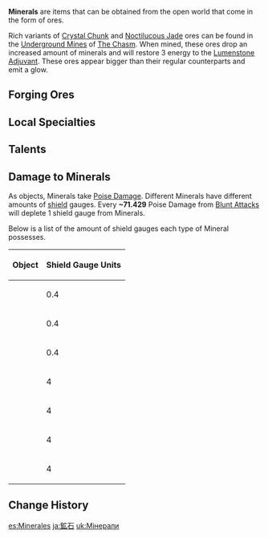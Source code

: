 {{Terminology Infobox
|image = 
|type  = Item Groups
}}
'''Minerals''' are items that can be obtained from the open world that come in the form of ores.

Rich variants of [[Crystal Chunk]] and [[Noctilucous Jade]] ores can be found in the [[The Chasm/Underground Mines|Underground Mines]] of [[The Chasm]]. When mined, these ores drop an increased amount of minerals and will restore 3 energy to the [[Lumenstone Adjuvant]]. These ores appear bigger than their regular counterparts and emit a glow.

==Forging Ores==
{{Main|Forging}}
{{Items by Category List|Forging Ores}}

==Local Specialties==
{{Main|Local Specialties}}
{{Items by Category List|Minerals|category=Mondstadt Local Specialties¦Liyue Local Specialties¦Inazuma Local Speciaties}}

==Talents==
{{Talents by Category Table|Ore Talents¦Mineral Talents}}

==Damage to Minerals==
{{See also|Interruption Resistance/Data|Shields/Shield Gauge Data}}
As {{Geo}} objects, Minerals take [[Poise Damage]]. Different Minerals have different amounts of [[Shields|shield]] gauges. Every '''~71.429''' Poise Damage from [[Blunt Attack]]s will deplete 1 shield gauge from Minerals.

Below is a list of the amount of shield gauges each type of Mineral possesses.

{| class="wikitable sortable"
! Object !! Shield Gauge Units
|-
| {{Item|Iron Chunk}} || 0.4
|-
| {{Item|White Iron Chunk}} || 0.4
|-
| {{Item|Starsilver}} || 0.4
|-
| {{Item|Crystal Chunk}} || 4
|-
| {{Item|Magical Crystal Chunk}} || 4
|-
| {{Item|Noctilucous Jade}} || 4
|-
| {{Item|Cor Lapis}} || 4
|}

==Change History==
{{Change History|1.0}}
[[Category:Minerals| ]]

[[es:Minerales]]
[[ja:鉱石]]
[[uk:Мінерали]]